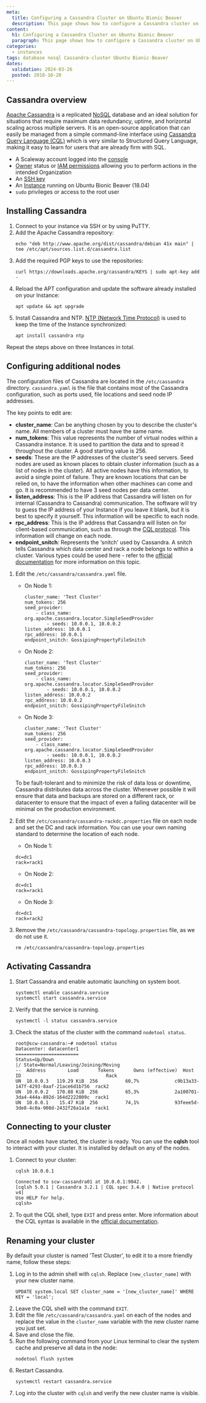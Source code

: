 ```yaml
---
meta:
  title: Configuring a Cassandra Cluster on Ubuntu Bionic Beaver
  description: This page shows how to configure a Cassandra cluster on Ubuntu Bionic Beaver (18.04)
content:
  h1: Configuring a Cassandra Cluster on Ubuntu Bionic Beaver
  paragraph: This page shows how to configure a Cassandra cluster on Ubuntu Bionic Beaver (18.04)
categories:
  - instances
tags: database nosql Cassandra-cluster Ubuntu Bionic-Beaver
dates:
  validation: 2024-03-26
  posted: 2018-10-20
---
```


## Cassandra overview

[Apache Cassandra](http://cassandra.apache.org/) is a replicated [NoSQL](https://en.wikipedia.org/wiki/NoSQL/) database and an ideal solution for situations that require maximum data redundancy, uptime, and horizontal scaling across multiple servers. It is an open-source application that can easily be managed from a simple command-line interface using [Cassandra Query Language (CQL)](https://cassandra.apache.org/doc/latest/cql/) which is very similar to Structured Query Language, making it easy to learn for users that are already firm with SQL.

<Macro id="requirements" />

- A Scaleway account logged into the [console](https://console.scaleway.com/)
- [Owner](/identity-and-access-management/iam/concepts/#owner/) status or [IAM permissions](/identity-and-access-management/iam/concepts/#permission/) allowing you to perform actions in the intended Organization
- An [SSH key](/identity-and-access-management/organizations-and-projects/how-to/create-ssh-key/)
- An [Instance](/compute/instances/how-to/create-an-instance/) running on Ubuntu Bionic Beaver (18.04)
- `sudo` privileges or access to the root user

## Installing Cassandra

1. Connect to your instance via SSH or by using PuTTY.
2. Add the Apache Cassandra repository:
    ```
    echo "deb http://www.apache.org/dist/cassandra/debian 41x main" |  tee /etc/apt/sources.list.d/cassandra.list
    ```
3. Add the required PGP keys to use the repositories:
    ```
    curl https://downloads.apache.org/cassandra/KEYS | sudo apt-key add -
    ```
4. Reload the APT configuration and update the software already installed on your Instance:
    ```
    apt update && apt upgrade
    ```
5. Install Cassandra and NTP. [NTP (Network Time Protocol)](https://en.wikipedia.org/wiki/Network_Time_Protocol/) is used to keep the time of the Instance synchronized:
    ```
    apt install cassandra ntp
    ```

Repeat the steps above on three Instances in total.

## Configuring additional nodes

The configuration files of Cassandra are located in the `/etc/cassandra` directory. `cassandra.yaml` is the file that contains most of the Cassandra configuration, such as ports used, file locations and seed node IP addresses.

The key points to edit are:

- **cluster_name**: Can be anything chosen by you to describe the cluster's name. All members of a cluster must have the same name.
- **num_tokens**: This value represents the number of virtual nodes within a Cassandra instance. It is used to partition the data and to spread it throughout the cluster. A good starting value is 256.
- **seeds**: These are the IP addresses of the cluster's seed servers. Seed nodes are used as known places to obtain cluster information (such as a list of nodes in the cluster). All active nodes have this information, to avoid a single point of failure. They are known locations that can be relied on, to have the information when other machines can come and go. It is recommended to have 3 seed nodes per data center.
- **listen_address**: This is the IP address that Cassandra will listen on for internal (Cassandra to Cassandra) communication. The software will try to guess the IP address of your Instance if you leave it blank, but it is best to specify it yourself. This information will be specific to each node.
- **rpc_address**: This is the IP address that Cassandra will listen on for client-based communication, such as through the [CQL protocol](https://git-wip-us.apache.org/repos/asf?p=cassandra.git;a=blob_plain;f=doc/native_protocol_v3.spec/). This information will change on each node.
- **endpoint_snitch**: Represents the ‘snitch' used by Cassandra. A snitch tells Cassandra which data center and rack a node belongs to within a cluster. Various types could be used here - refer to the [official documentation](https://cassandra.apache.org/doc/latest/) for more information on this topic.

1. Edit the `/etc/cassandra/cassandra.yaml` file.
    - On Node 1:
      ```
      cluster_name: 'Test Cluster'
      num_tokens: 256
      seed_provider:
          - class_name: org.apache.cassandra.locator.SimpleSeedProvider
              - seeds: 10.0.0.1, 10.0.0.2
      listen_address: 10.0.0.1
      rpc_address: 10.0.0.1
      endpoint_snitch: GossipingPropertyFileSnitch
      ```
    - On Node 2:
      ```
      cluster_name: 'Test Cluster'
      num_tokens: 256
      seed_provider:
          - class_name: org.apache.cassandra.locator.SimpleSeedProvider
              - seeds: 10.0.0.1, 10.0.0.2
      listen_address: 10.0.0.2
      rpc_address: 10.0.0.2
      endpoint_snitch: GossipingPropertyFileSnitch
      ```
    - On Node 3:
      ```
      cluster_name: 'Test Cluster'
      num_tokens: 256
      seed_provider:
          - class_name: org.apache.cassandra.locator.SimpleSeedProvider
              - seeds: 10.0.0.1, 10.0.0.2
      listen_address: 10.0.0.3
      rpc_address: 10.0.0.3
      endpoint_snitch: GossipingPropertyFileSnitch
      ```

    To be fault-tolerant and to minimize the risk of data loss or downtime, Cassandra distributes data across the cluster. Whenever possible it will ensure that data and backups are stored on a different rack, or datacenter to ensure that the impact of even a failing datacenter will be minimal on the production environment.
2. Edit the `/etc/cassandra/cassandra-rackdc.properties` file on each node and set the DC and rack information. You can use your own naming standard to determine the location of each node.
    - On Node 1:
    ```
    dc=dc1
    rack=rack1
    ```
    - On Node 2:
    ```
    dc=dc1
    rack=rack1
    ```
    - On Node 3:
    ```
    dc=dc1
    rack=rack2
    ```
3. Remove the `/etc/cassandra/cassandra-topology.properties` file, as we do not use it.
    ```
    rm /etc/cassandra/cassandra-topology.properties
    ```

## Activating Cassandra

1. Start Cassandra and enable automatic launching on system boot.
    ```
    systemctl enable cassandra.service
    systemctl start cassandra.service
    ```
2. Verify that the service is running.
    ```
    systemctl -l status cassandra.service
    ```
3. Check the status of the cluster with the command `nodetool status`.
    ```
    root@scw-cassandra:~# nodetool status
    Datacenter: datacenter1
    =======================
    Status=Up/Down
    |/ State=Normal/Leaving/Joining/Moving
    --  Address        Load       Tokens       Owns (effective)  Host ID                               Rack
    UN  10.0.0.3   119.29 KiB  256          60,7%             c9b13a33-147f-4293-8aaf-21ace6d1b756  rack2
    UN  10.0.0.2   170.88 KiB  256          65,3%             2a100701-3da4-444a-892d-164d2222009c  rack1
    UN  10.0.0.1    15.47 KiB  256          74,1%             93feee5d-3de8-4c0a-908d-2432f26a1a1e  rack1
    ```

## Connecting to your cluster

Once all nodes have started, the cluster is ready. You can use the **cqlsh** tool to interact with your cluster. It is installed by default on any of the nodes.

1. Connect to your cluster:
    ```
    cqlsh 10.0.0.1

    Connected to scw-cassandra01 at 10.0.0.1:9042.
    [cqlsh 5.0.1 | Cassandra 3.2.1 | CQL spec 3.4.0 | Native protocol v4]
    Use HELP for help.
    cqlsh>
    ```
2. To quit the CQL shell, type `EXIT` and press enter.
    <Message type="note">
      More information about the CQL syntax is available in the [official documentation](https://cassandra.apache.org/doc/latest/).
    </Message>

## Renaming your cluster

By default your cluster is named 'Test Cluster', to edit it to a more friendly name, follow these steps:

1. Log in to the admin shell with `cqlsh`. Replace `[new_cluster_name]` with your new cluster name.
    ```
    UPDATE system.local SET cluster_name = '[new_cluster_name]' WHERE KEY = 'local';
    ```
2. Leave the CQL shell with the command `EXIT`.
3. Edit the file `/etc/cassandra/cassandra.yaml` on each of the nodes and replace the value in the `cluster_name` variable with the new cluster name you just set.
4. Save and close the file.
5. Run the following command from your Linux terminal to clear the system cache and preserve all data in the node:
    ```
    nodetool flush system
    ```
6. Restart Cassandra.
    ```
    systemctl restart cassandra.service
    ```
7. Log into the cluster with `cqlsh` and verify the new cluster name is visible.